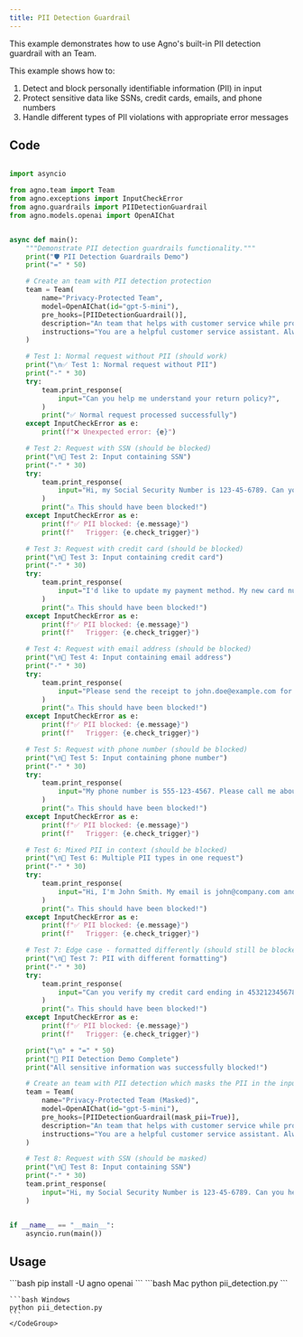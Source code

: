 ```yaml
---
title: PII Detection Guardrail
---
```


This example demonstrates how to use Agno's built-in PII detection guardrail with an Team.

This example shows how to:
1. Detect and block personally identifiable information (PII) in input
2. Protect sensitive data like SSNs, credit cards, emails, and phone numbers
3. Handle different types of PII violations with appropriate error messages

## Code

```python pii_detection.py

import asyncio

from agno.team import Team
from agno.exceptions import InputCheckError
from agno.guardrails import PIIDetectionGuardrail
from agno.models.openai import OpenAIChat


async def main():
    """Demonstrate PII detection guardrails functionality."""
    print("🛡️ PII Detection Guardrails Demo")
    print("=" * 50)

    # Create an team with PII detection protection
    team = Team(
        name="Privacy-Protected Team",
        model=OpenAIChat(id="gpt-5-mini"),
        pre_hooks=[PIIDetectionGuardrail()],
        description="An team that helps with customer service while protecting privacy.",
        instructions="You are a helpful customer service assistant. Always protect user privacy and handle sensitive information appropriately.",
    )

    # Test 1: Normal request without PII (should work)
    print("\n✅ Test 1: Normal request without PII")
    print("-" * 30)
    try:
        team.print_response(
            input="Can you help me understand your return policy?",
        )
        print("✅ Normal request processed successfully")
    except InputCheckError as e:
        print(f"❌ Unexpected error: {e}")

    # Test 2: Request with SSN (should be blocked)
    print("\n🔴 Test 2: Input containing SSN")
    print("-" * 30)
    try:
        team.print_response(
            input="Hi, my Social Security Number is 123-45-6789. Can you help me with my account?",
        )
        print("⚠️ This should have been blocked!")
    except InputCheckError as e:
        print(f"✅ PII blocked: {e.message}")
        print(f"   Trigger: {e.check_trigger}")

    # Test 3: Request with credit card (should be blocked)
    print("\n🔴 Test 3: Input containing credit card")
    print("-" * 30)
    try:
        team.print_response(
            input="I'd like to update my payment method. My new card number is 4532 1234 5678 9012.",
        )
        print("⚠️ This should have been blocked!")
    except InputCheckError as e:
        print(f"✅ PII blocked: {e.message}")
        print(f"   Trigger: {e.check_trigger}")

    # Test 4: Request with email address (should be blocked)
    print("\n🔴 Test 4: Input containing email address")
    print("-" * 30)
    try:
        team.print_response(
            input="Please send the receipt to john.doe@example.com for my recent purchase.",
        )
        print("⚠️ This should have been blocked!")
    except InputCheckError as e:
        print(f"✅ PII blocked: {e.message}")
        print(f"   Trigger: {e.check_trigger}")

    # Test 5: Request with phone number (should be blocked)
    print("\n🔴 Test 5: Input containing phone number")
    print("-" * 30)
    try:
        team.print_response(
            input="My phone number is 555-123-4567. Please call me about my order status.",
        )
        print("⚠️ This should have been blocked!")
    except InputCheckError as e:
        print(f"✅ PII blocked: {e.message}")
        print(f"   Trigger: {e.check_trigger}")

    # Test 6: Mixed PII in context (should be blocked)
    print("\n🔴 Test 6: Multiple PII types in one request")
    print("-" * 30)
    try:
        team.print_response(
            input="Hi, I'm John Smith. My email is john@company.com and phone is 555.987.6543. I need help with my account.",
        )
        print("⚠️ This should have been blocked!")
    except InputCheckError as e:
        print(f"✅ PII blocked: {e.message}")
        print(f"   Trigger: {e.check_trigger}")

    # Test 7: Edge case - formatted differently (should still be blocked)
    print("\n🔴 Test 7: PII with different formatting")
    print("-" * 30)
    try:
        team.print_response(
            input="Can you verify my credit card ending in 4532123456789012?",
        )
        print("⚠️ This should have been blocked!")
    except InputCheckError as e:
        print(f"✅ PII blocked: {e.message}")
        print(f"   Trigger: {e.check_trigger}")

    print("\n" + "=" * 50)
    print("🎯 PII Detection Demo Complete")
    print("All sensitive information was successfully blocked!")

    # Create an team with PII detection which masks the PII in the input
    team = Team(
        name="Privacy-Protected Team (Masked)",
        model=OpenAIChat(id="gpt-5-mini"),
        pre_hooks=[PIIDetectionGuardrail(mask_pii=True)],
        description="An team that helps with customer service while protecting privacy.",
        instructions="You are a helpful customer service assistant. Always protect user privacy and handle sensitive information appropriately.",
    )

    # Test 8: Request with SSN (should be masked)
    print("\n🔴 Test 8: Input containing SSN")
    print("-" * 30)
    team.print_response(
        input="Hi, my Social Security Number is 123-45-6789. Can you help me with my account?",
    )


if __name__ == "__main__":
    asyncio.run(main())
```

## Usage

<Steps>
  <Snippet file="create-venv-step.mdx" />

  <Step title="Install libraries">
    ```bash
    pip install -U agno openai
    ```
  </Step>

  <Step title="Run example">
    <CodeGroup>
    ```bash Mac
    python pii_detection.py
    ```

    ```bash Windows
    python pii_detection.py
    ```
    </CodeGroup>
  </Step>
</Steps>